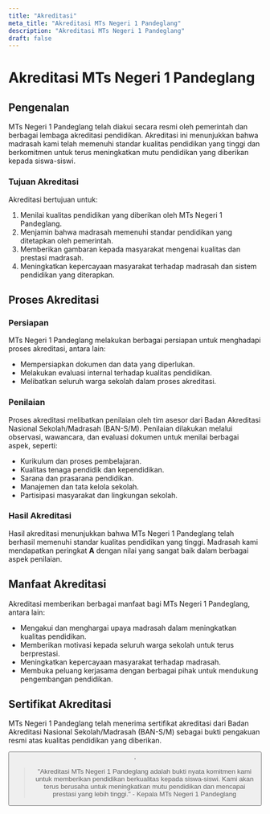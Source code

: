 ```yaml
---
title: "Akreditasi"
meta_title: "Akreditasi MTs Negeri 1 Pandeglang"
description: "Akreditasi MTs Negeri 1 Pandeglang"
draft: false
---
```


# Akreditasi MTs Negeri 1 Pandeglang

## Pengenalan

MTs Negeri 1 Pandeglang telah diakui secara resmi oleh pemerintah dan berbagai lembaga akreditasi pendidikan. Akreditasi ini menunjukkan bahwa madrasah kami telah memenuhi standar kualitas pendidikan yang tinggi dan berkomitmen untuk terus meningkatkan mutu pendidikan yang diberikan kepada siswa-siswi.

### Tujuan Akreditasi

Akreditasi bertujuan untuk:
1. Menilai kualitas pendidikan yang diberikan oleh MTs Negeri 1 Pandeglang.
2. Menjamin bahwa madrasah memenuhi standar pendidikan yang ditetapkan oleh pemerintah.
3. Memberikan gambaran kepada masyarakat mengenai kualitas dan prestasi madrasah.
4. Meningkatkan kepercayaan masyarakat terhadap madrasah dan sistem pendidikan yang diterapkan.

## Proses Akreditasi

### Persiapan

MTs Negeri 1 Pandeglang melakukan berbagai persiapan untuk menghadapi proses akreditasi, antara lain:
- Mempersiapkan dokumen dan data yang diperlukan.
- Melakukan evaluasi internal terhadap kualitas pendidikan.
- Melibatkan seluruh warga sekolah dalam proses akreditasi.

### Penilaian

Proses akreditasi melibatkan penilaian oleh tim asesor dari Badan Akreditasi Nasional Sekolah/Madrasah (BAN-S/M). Penilaian dilakukan melalui observasi, wawancara, dan evaluasi dokumen untuk menilai berbagai aspek, seperti:
- Kurikulum dan proses pembelajaran.
- Kualitas tenaga pendidik dan kependidikan.
- Sarana dan prasarana pendidikan.
- Manajemen dan tata kelola sekolah.
- Partisipasi masyarakat dan lingkungan sekolah.

### Hasil Akreditasi

Hasil akreditasi menunjukkan bahwa MTs Negeri 1 Pandeglang telah berhasil memenuhi standar kualitas pendidikan yang tinggi. Madrasah kami mendapatkan peringkat **A** dengan nilai yang sangat baik dalam berbagai aspek penilaian.

## Manfaat Akreditasi

Akreditasi memberikan berbagai manfaat bagi MTs Negeri 1 Pandeglang, antara lain:
- Mengakui dan menghargai upaya madrasah dalam meningkatkan kualitas pendidikan.
- Memberikan motivasi kepada seluruh warga sekolah untuk terus berprestasi.
- Meningkatkan kepercayaan masyarakat terhadap madrasah.
- Membuka peluang kerjasama dengan berbagai pihak untuk mendukung pengembangan pendidikan.

## Sertifikat Akreditasi

MTs Negeri 1 Pandeglang telah menerima sertifikat akreditasi dari Badan Akreditasi Nasional Sekolah/Madrasah (BAN-S/M) sebagai bukti pengakuan resmi atas kualitas pendidikan yang diberikan.

<Button label="Unduh Sertifikat" link="/images/sertifikat-akreditasi/2023.pdf" style="solid" />.

> "Akreditasi MTs Negeri 1 Pandeglang adalah bukti nyata komitmen kami untuk memberikan pendidikan berkualitas kepada siswa-siswi. Kami akan terus berusaha untuk meningkatkan mutu pendidikan dan mencapai prestasi yang lebih tinggi." - Kepala MTs Negeri 1 Pandeglang